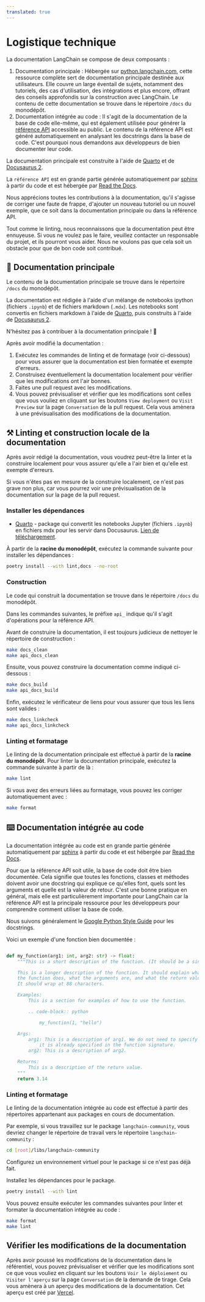 ```yaml
---
translated: true
---
```


# Logistique technique

La documentation LangChain se compose de deux composants :

1. Documentation principale : Hébergée sur [python.langchain.com](https://python.langchain.com/), cette ressource complète sert de documentation principale destinée aux utilisateurs. Elle couvre un large éventail de sujets, notamment des tutoriels, des cas d'utilisation, des intégrations et plus encore, offrant des conseils approfondis sur la construction avec LangChain. Le contenu de cette documentation se trouve dans le répertoire `/docs` du monodépôt.
2. Documentation intégrée au code : Il s'agit de la documentation de la base de code elle-même, qui est également utilisée pour générer la [référence API](https://api.python.langchain.com/en/latest/langchain_api_reference.html) accessible au public. Le contenu de la référence API est généré automatiquement en analysant les docstrings dans la base de code. C'est pourquoi nous demandons aux développeurs de bien documenter leur code.

La documentation principale est construite à l'aide de [Quarto](https://quarto.org) et de [Docusaurus 2](https://docusaurus.io/).

La `référence API` est en grande partie générée automatiquement par [sphinx](https://www.sphinx-doc.org/en/master/) à partir du code et est hébergée par [Read the Docs](https://readthedocs.org/).

Nous apprécions toutes les contributions à la documentation, qu'il s'agisse de corriger une faute de frappe, d'ajouter un nouveau tutoriel ou un nouvel exemple, que ce soit dans la documentation principale ou dans la référence API.

Tout comme le linting, nous reconnaissons que la documentation peut être ennuyeuse. Si vous ne voulez pas le faire, veuillez contacter un responsable du projet, et ils pourront vous aider. Nous ne voulons pas que cela soit un obstacle pour que de bon code soit contribué.

## 📜 Documentation principale

Le contenu de la documentation principale se trouve dans le répertoire `/docs` du monodépôt.

La documentation est rédigée à l'aide d'un mélange de notebooks ipython (fichiers `.ipynb`) et de fichiers markdown (`.mdx`). Les notebooks sont convertis en fichiers markdown à l'aide de [Quarto](https://quarto.org), puis construits à l'aide de [Docusaurus 2](https://docusaurus.io/).

N'hésitez pas à contribuer à la documentation principale ! 🥰

Après avoir modifié la documentation :

1. Exécutez les commandes de linting et de formatage (voir ci-dessous) pour vous assurer que la documentation est bien formatée et exempte d'erreurs.
2. Construisez éventuellement la documentation localement pour vérifier que les modifications ont l'air bonnes.
3. Faites une pull request avec les modifications.
4. Vous pouvez prévisualiser et vérifier que les modifications sont celles que vous vouliez en cliquant sur les boutons `View deployment` ou `Visit Preview` sur la page `Conversation` de la pull request. Cela vous amènera à une prévisualisation des modifications de la documentation.

## ⚒️ Linting et construction locale de la documentation

Après avoir rédigé la documentation, vous voudrez peut-être la linter et la construire localement pour vous assurer qu'elle a l'air bien et qu'elle est exempte d'erreurs.

Si vous n'êtes pas en mesure de la construire localement, ce n'est pas grave non plus, car vous pourrez voir une prévisualisation de la documentation sur la page de la pull request.

### Installer les dépendances

- [Quarto](https://quarto.org) - package qui convertit les notebooks Jupyter (fichiers `.ipynb`) en fichiers mdx pour les servir dans Docusaurus. [Lien de téléchargement](https://quarto.org/docs/download/).

À partir de la **racine du monodépôt**, exécutez la commande suivante pour installer les dépendances :

```bash
poetry install --with lint,docs --no-root
```

### Construction

Le code qui construit la documentation se trouve dans le répertoire `/docs` du monodépôt.

Dans les commandes suivantes, le préfixe `api_` indique qu'il s'agit d'opérations pour la référence API.

Avant de construire la documentation, il est toujours judicieux de nettoyer le répertoire de construction :

```bash
make docs_clean
make api_docs_clean
```

Ensuite, vous pouvez construire la documentation comme indiqué ci-dessous :

```bash
make docs_build
make api_docs_build
```

Enfin, exécutez le vérificateur de liens pour vous assurer que tous les liens sont valides :

```bash
make docs_linkcheck
make api_docs_linkcheck
```

### Linting et formatage

Le linting de la documentation principale est effectué à partir de la **racine du monodépôt**. Pour linter la documentation principale, exécutez la commande suivante à partir de là :

```bash
make lint
```

Si vous avez des erreurs liées au formatage, vous pouvez les corriger automatiquement avec :

```bash
make format
```

## ⌨️ Documentation intégrée au code

La documentation intégrée au code est en grande partie générée automatiquement par [sphinx](https://www.sphinx-doc.org/en/master/) à partir du code et est hébergée par [Read the Docs](https://readthedocs.org/).

Pour que la référence API soit utile, la base de code doit être bien documentée. Cela signifie que toutes les fonctions, classes et méthodes doivent avoir une docstring qui explique ce qu'elles font, quels sont les arguments et quelle est la valeur de retour. C'est une bonne pratique en général, mais elle est particulièrement importante pour LangChain car la référence API est la principale ressource pour les développeurs pour comprendre comment utiliser la base de code.

Nous suivons généralement le [Google Python Style Guide](https://google.github.io/styleguide/pyguide.html#38-comments-and-docstrings) pour les docstrings.

Voici un exemple d'une fonction bien documentée :

```python

def my_function(arg1: int, arg2: str) -> float:
    """This is a short description of the function. (It should be a single sentence.)

    This is a longer description of the function. It should explain what
    the function does, what the arguments are, and what the return value is.
    It should wrap at 88 characters.

    Examples:
        This is a section for examples of how to use the function.

        .. code-block:: python

            my_function(1, "hello")

    Args:
        arg1: This is a description of arg1. We do not need to specify the type since
            it is already specified in the function signature.
        arg2: This is a description of arg2.

    Returns:
        This is a description of the return value.
    """
    return 3.14
```

### Linting et formatage

Le linting de la documentation intégrée au code est effectué à partir des répertoires appartenant aux packages en cours de documentation.

Par exemple, si vous travaillez sur le package `langchain-community`, vous devriez changer le répertoire de travail vers le répertoire `langchain-community` :

```bash
cd [root]/libs/langchain-community
```

Configurez un environnement virtuel pour le package si ce n'est pas déjà fait.

Installez les dépendances pour le package.

```bash
poetry install --with lint
```

Vous pouvez ensuite exécuter les commandes suivantes pour linter et formater la documentation intégrée au code :

```bash
make format
make lint
```

## Vérifier les modifications de la documentation

Après avoir poussé les modifications de la documentation dans le référentiel, vous pouvez prévisualiser et vérifier que les modifications sont ce que vous vouliez en cliquant sur les boutons `Voir le déploiement` ou `Visiter l'aperçu` sur la page `Conversation` de la demande de tirage. Cela vous amènera à un aperçu des modifications de la documentation.
Cet aperçu est créé par [Vercel](https://vercel.com/docs/getting-started-with-vercel).
